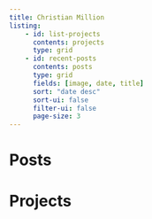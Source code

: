 ```yaml
---
title: Christian Million
listing:
    - id: list-projects
      contents: projects
      type: grid
    - id: recent-posts
      contents: posts
      type: grid
      fields: [image, date, title]
      sort: "date desc"
      sort-ui: false
      filter-ui: false
      page-size: 3
---
```


# Posts

:::{#recent-posts}
:::

# Projects

:::{#list-projects}

:::

